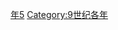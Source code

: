 {{Catnav|頁面分類|历史|歷史時代|年|9世纪各年}}

{{catmore}}
{{Commons category|885}}

[[Category:880年代|年5]]
[[Category:9世纪各年|Category:9世纪各年]]